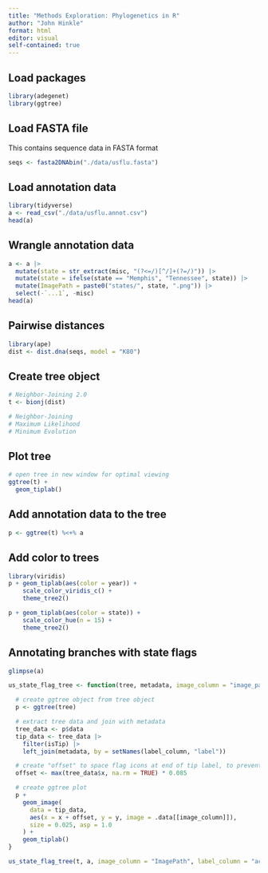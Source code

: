 ```yaml
---
title: "Methods Exploration: Phylogenetics in R"
author: "John Hinkle"
format: html
editor: visual
self-contained: true
---
```


## Load packages

```r
library(adegenet)
library(ggtree)
```

## Load FASTA file

This contains sequence data in FASTA format

```r
seqs <- fasta2DNAbin("./data/usflu.fasta")
```

## Load annotation data

```r
library(tidyverse)
a <- read_csv("./data/usflu.annot.csv")
head(a)
```

## Wrangle annotation data

```r
a <- a |>
  mutate(state = str_extract(misc, "(?<=/)[^/]+(?=/)")) |>
  mutate(state = ifelse(state == "Memphis", "Tennessee", state)) |>
  mutate(ImagePath = paste0("states/", state, ".png")) |>
  select(-`...1`, -misc)
head(a)
```

## Pairwise distances

```r
library(ape)
dist <- dist.dna(seqs, model = "K80")
```

## Create tree object

```r
# Neighbor-Joining 2.0
t <- bionj(dist)

# Neighbor-Joining
# Maximum Likelihood
# Minimum Evolution
```

## Plot tree

```r
# open tree in new window for optimal viewing
ggtree(t) +
  geom_tiplab()
```

## Add annotation data to the tree

```r
p <- ggtree(t) %<+% a
```

## Add color to trees

```r
library(viridis)
p + geom_tiplab(aes(color = year)) +
    scale_color_viridis_c() +
    theme_tree2()
```

```r
p + geom_tiplab(aes(color = state)) +
    scale_color_hue(n = 15) +
    theme_tree2()
```

## Annotating branches with state flags

```r
glimpse(a)
```

```r
us_state_flag_tree <- function(tree, metadata, image_column = "image_path", label_column = "label") {

  # create ggtree object from tree object
  p <- ggtree(tree)

  # extract tree data and join with metadata
  tree_data <- p$data
  tip_data <- tree_data |>
    filter(isTip) |>
    left_join(metadata, by = setNames(label_column, "label"))

  # create "offset" to space flag icons at end of tip label, to prevent overlap
  offset <- max(tree_data$x, na.rm = TRUE) * 0.085

  # create ggtree plot
  p +
    geom_image(
      data = tip_data,
      aes(x = x + offset, y = y, image = .data[[image_column]]),
      size = 0.025, asp = 1.0
    ) +
    geom_tiplab()
}

us_state_flag_tree(t, a, image_column = "ImagePath", label_column = "accession")
```
